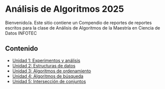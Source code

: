 # Análisis de Algoritmos 2025

Bienvenido/a. Este sitio contiene un Compendio de reportes de reportes escritos para la clase de Análisis de Algoritmos de la Maestría en Ciencia de Datos INFOTEC

## Contenido

- [Unidad 1: Experimentos y análisis](VillegasJoseAlbertoU1T1.ipynb)
- [Unidad 2: Estructuras de datos](VillegasJoseAlberto-U2-T1.ipynb)
- [Unidad 3: Algoritmos de ordenamiento](VillegasJoseAlbertoU3-T1.ipynb)
- [Unidad 4: Algoritmos de búsqueda](VillegasJoseAlbertoU4-T1.ipynb)
- [Unidad 5: Intersección de conjuntos](VillegasJoseAlbertoU5-T1.ipynb)

